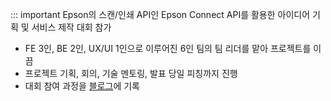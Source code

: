 ::: important Epson의 스캔/인쇄 API인 Epson Connect API를 활용한 아이디어 기획 및 서비스 제작 대회 참가

- FE 3인, BE 2인, UX/UI 1인으로 이루어진 6인 팀의 팀 리더를 맡아 프로젝트를 이끔
- 프로젝트 기획, 회의, 기술 멘토링, 발표 당일 피칭까지 진행
- 대회 참여 과정을 [블로그](https://velog.io/@cdm1263/Epson-Innovation-Challenge-해커톤-참가-후기)에 기록
